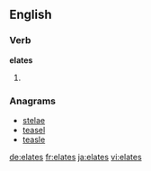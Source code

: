 ==English==

===Verb===
'''elates'''

# {{en-third-person singular of|elate}}

===Anagrams===
* [[stelae#English|stelae]]
* [[teasel#English|teasel]]
* [[teasle#English|teasle]]

[[de:elates]]
[[fr:elates]]
[[ja:elates]]
[[vi:elates]]